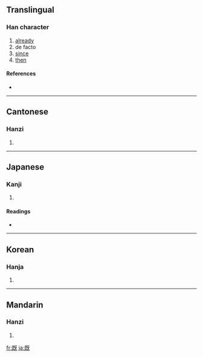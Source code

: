 {{see|旣}}
==Translingual==

===Han character===
{{Han char|rn=71|rad=无|as=05|sn=9|four=7171<sub>4</sub>|canj=日戈一女山 (AIMVU)}}

# [[already]]
# de facto
# [[since]]
# [[then]]

====References====
* {{Han ref|kx=0485.310|dkj=13721|dj=0848.030|hdz=21148.010|uh=65E2|ud=26082|bh=AC4A|bd=44106}}

----

==Cantonese==

===Hanzi===
{{yue-hanzi|jyut=|y=gei3}}

# {{defn|Cantonese}}

----

==Japanese==

===Kanji===
{{ja-kanji|grade=c|rs=无05}}

# {{defn|Japanese}}

====Readings====
* {{ja-readings|on=[[き]] (ki)|kun=[[つきる]] (tsukiru), [[すでに]] (sudeni)}}

----

==Korean==

===Hanja===
{{ko-hanja|hangeul=기|eumhun=|rv=gi|mr=ki|y=ki}}

# {{defn|Korean}}

----

==Mandarin==

===Hanzi===
{{cmn-hanzi|pin=[[jì]] ([[ji4]])|wg=chi<sup>4</sup>}}

# {{defn|Mandarin}}

[[fr:既]]
[[ja:既]]